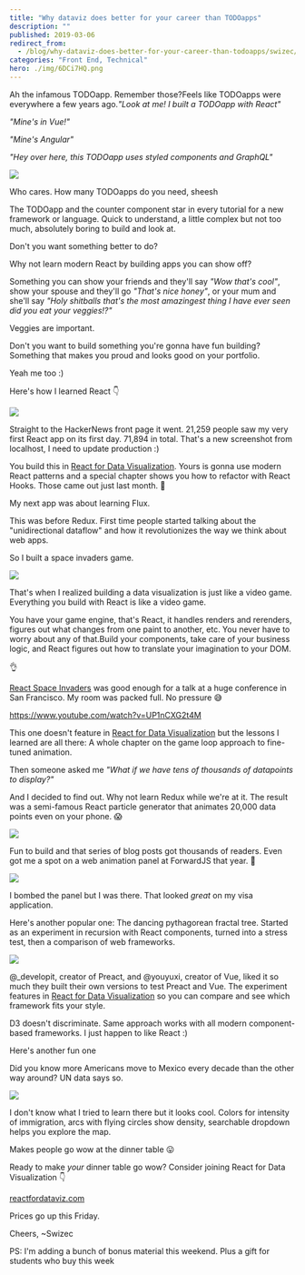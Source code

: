```yaml
---
title: "Why dataviz does better for your career than TODOapps"
description: ""
published: 2019-03-06
redirect_from:
  - /blog/why-dataviz-does-better-for-your-career-than-todoapps/swizec/8971
categories: "Front End, Technical"
hero: ./img/6DCi7HQ.png
---
```


Ah the infamous TODOapp. Remember those?Feels like TODOapps were everywhere a few years ago._"Look at me! I built a TODOapp with React"_

_"Mine's in Vue!"_

_"Mine's Angular"_

_"Hey over here, this TODOapp uses styled components and GraphQL"_

![](./img/media-k81K0IbVvzLINr19Bx-giphy.gif)

Who cares. How many TODOapps do you need, sheesh

The TODOapp and the counter component star in every tutorial for a new framework or language. Quick to understand, a little complex but not too much, absolutely boring to build and look at.

Don't you want something better to do?

Why not learn modern React by building apps you can show off?

Something you can show your friends and they'll say _"Wow that's cool"_, show your spouse and they'll go _"That's nice honey"_, or your mum and she'll say _"Holy shitballs that's the most amazingest thing I have ever seen did you eat your veggies!?"_

Veggies are important.

Don't you want to build something you're gonna have fun building? Something that makes you proud and looks good on your portfolio.

Yeah me too :)

Here's how I learned React 👇

[![](./img/6DCi7HQ.png)](https://swizec.github.io/h1b-software-salaries/)

Straight to the HackerNews front page it went. 21,259 people saw my very first React app on its first day. 71,894 in total. That's a new screenshot from localhost, I need to update production :)

You build this in [React for Data Visualization](https://reactfordataviz.com/). Yours is gonna use modern React patterns and a special chapter shows you how to refactor with React Hooks. Those came out just last month. 🤙

My next app was about learning Flux.

This was before Redux. First time people started talking about the "unidirectional dataflow" and how it revolutionizes the way we think about web apps.

So I built a space invaders game.

![](./img/OMthAsb.gif)

That's when I realized building a data visualization is just like a video game. Everything you build with React is like a video game.

You have your game engine, that's React, it handles renders and rerenders, figures out what changes from one paint to another, etc. You never have to worry about any of that.Build your components, take care of your business logic, and React figures out how to translate your imagination to your DOM.

👌

[React Space Invaders](http://swizec.github.io/space-invaders/) was good enough for a talk at a huge conference in San Francisco. My room was packed full. No pressure 😅

https://www.youtube.com/watch?v=UP1nCXG2t4M

This one doesn't feature in [React for Data Visualization](https://reactfordataviz.com/) but the lessons I learned are all there: A whole chapter on the game loop approach to fine-tuned animation.

Then someone asked me _"What if we have tens of thousands of datapoints to display?"_

And I decided to find out. Why not learn Redux while we're at it. The result was a semi-famous React particle generator that animates 20,000 data points even on your phone. 😱

[![](./img/static-examp6-e5df0eba08eeb796cc0de624fdffeaa1.gif)](http://swizec.github.io/react-particles-experiment/)

Fun to build and that series of blog posts got thousands of readers. Even got me a spot on a web animation panel at ForwardJS that year. 🤘

![](https://scontent-sjc3-1.cdninstagram.com/vp/34ac302718250da5f52ead8134d5d32c/5D07FA94/t51.2885-15/sh0.08/e35/s640x640/13722008_509397825922904_1555033609_n.jpg?_nc_ht=scontent-sjc3-1.cdninstagram.com)

I bombed the panel but I was there. That looked _great_ on my visa application.

Here's another popular one: The dancing pythagorean fractal tree. Started as an experiment in recursion with React components, turned into a stress test, then a comparison of web frameworks.

![](./img/static-examp8-7f75dd26091dd6fc9c2486b9dd8bdb99.gif)

@\_developit, creator of Preact, and @youyuxi, creator of Vue, liked it so much they built their own versions to test Preact and Vue. The experiment features in [React for Data Visualization](https://reactfordataviz.com) so you can compare and see which framework fits your style.

D3 doesn't discriminate. Same approach works with all modern component-based frameworks. I just happen to like React :)

Here's another fun one

Did you know more Americans move to Mexico every decade than the other way around? UN data says so.

[![](./img/tPt23gU.gif)](https://swizec.github.io/migrations-map/)

I don't know what I tried to learn there but it looks cool. Colors for intensity of immigration, arcs with flying circles show density, searchable dropdown helps you explore the map.

Makes people go wow at the dinner table 😛

Ready to make _your_ dinner table go wow? Consider joining React for Data Visualization 👇

[reactfordataviz.com](https://reactfordataviz.com)

Prices go up this Friday.

Cheers, ~Swizec

PS: I'm adding a bunch of bonus material this weekend. Plus a gift for students who buy this week
